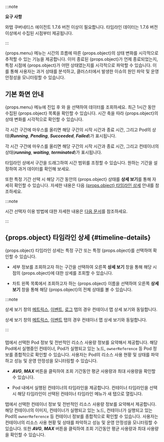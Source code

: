 :::note 

**요구 사항**

와탭 쿠버네티스 에이전트 1.7.6 버전 이상이 필요합니다. 타임라인 데이터는 1.7.6 버전 이상에서 수집된 시점부터 제공됩니다.

:::

<UI>{props.menu}</UI> 메뉴는 시간의 흐름에 따른 {props.object}의 상태 변화를 시각적으로 추적할 수 있는 기능을 제공합니다. 이미 종료된 {props.object}가 언제 종료되었는지, 특정 시점에 {props.object}가 어떤 상태였는지를 시각적으로 파악할 수 있습니다. 이를 통해 사용자는 과거 상태를 분석하고, 클러스터에서 발생한 이슈의 원인 파악 및 운영 안정성을 모니터링할 수 있습니다.

## 기본 화면 안내

<UI>{props.menu}</UI> 메뉴에 진입 후 <Cmdname sid="TTL06740" className="uitext" />와 <Cmdname sid="TTL08842" className="uitext" />을 선택하여 데이터를 조회하세요. 최근 1시간 동안 수집된 {props.object} 목록을 확인할 수 있습니다. 시간 축을 따라 {props.object}의 상태 변화를 시각적으로 확인할 수 있습니다. 

<InDoc pages="pod-timeline">

각 시간 구간에 마우스를 올리면 해당 구간의 시작 시간과 종료 시간, 그리고 Pod의 상태(***Running***, ***Pending***, ***Succeeded***, ***Failed***)가 표시됩니다. 

<ImgLang img="k8s-pod-timeline.png" desc="Pod 타임라인1" />

</InDoc>

<InDoc pages="container-timeline">

각 시간 구간에 마우스를 올리면 해당 구간의 시작 시간과 종료 시간, 그리고 컨테이너의 상태(***running***, ***waiting***, ***terminated***)가 표시됩니다. 

<ImgLang img="k8s-container-timeline.png" desc="컨테이너 타임라인1" />

</InDoc>

타임라인 상에서 구간을 드래그하여 시간 범위를 조정할 수 있습니다. 원하는 기간을 설정하여 과거 데이터를 확인해 보세요.

<InDoc pages="pod-timeline">

<ImgLang img="k8s-pod-timeline-drag.png" desc="Pod 타임라인2" />

</InDoc>

<InDoc pages="container-timeline">

<ImgLang img="k8s-container-timeline-drag.png" desc="컨테이너 타임라인2" />

</InDoc>

또한 특정 기간 선택 시 해당 기간 동안의 {props.object} 상태를 **상세 보기**를 통해 자세히 확인할 수 있습니다. 자세한 내용은 다음 [{props.object} 타임라인 상세](#timeline-details) 안내를 참조하세요. 

:::note 

시간 선택자 이용 방법에 대한 자세한 내용은 [다음 문서](usage-ui#timeselector)를 참조하세요.

:::

## {props.object} 타임라인 상세 {#timeline-details}


{props.object} 타임라인 상세는 특정 구간 또는 특정 {props.object}를 선택하여 확인할 수 있습니다. 


<InDoc pages="pod-timeline">

<ImgLang img="k8s-pod-timeline-details.png" desc="Pod 타임라인 상세" />

</InDoc>

<InDoc pages="container-timeline">

<ImgLang img="k8s-container-timeline-details.png" desc="컨테이너 타임라인 상세" />

</InDoc>

* 세부 정보를 조회하고자 하는 구간을 선택하여 오른쪽 **상세 보기** 창을 통해 해당 시점의 {props.object}에 대한 상세를 조회할 수 있습니다.

* 차트 왼쪽 목록에서 조회하고자 하는 {props.object} 이름을 선택하여 오른쪽 **상세 보기** 창을 통해 해당 {props.object}의 전체 상태를 볼 수 있습니다.

:::note 

<InDoc pages="container-timeline">

상세 보기 창의 [메트릭스](container-map-metrics), [이벤트](container-map-event), [로그](container-map-log) 탭의 경우 컨테이너 맵 상세 보기와 동일합니다.

</InDoc>

<InDoc pages="pod-timeline">

상세 보기 창의 [메트릭스](container-map-metrics), [이벤트](container-map-event) 탭의 경우 컨테이너 맵 상세 보기와 동일합니다.

</InDoc>

:::


### <Cmdname sid="overview" className="uitext" />

<InDoc pages="pod-timeline">

<Cmdname sid="overview" className="uitext" /> 탭에서 선택한 Pod 정보 및 전반적인 리소스 사용량 정보를 요약해서 제공합니다. 해당 Pod에서 실행중인 컨테이너, Pod가 실행되고 있는 노드, `ownerReference` 등 Pod 정보를 종합적으로 확인할 수 있습니다. 사용자는 Pod의 리소스 사용 현황 및 상태를 파악하고 성능 및 운영 안정성을 모니터링할 수 있습니다. 

* ***AVG***, ***MAX*** 버튼을 클릭하여 조회 기간동안 평균 사용량과 최대 사용량을 확인할 수 있습니다.

* Pod 내에서 실행된 컨테이너의 타임라인을 제공합니다. 컨테이너 타임라인을 선택 시 해당 타임라인이 선택된 <UI>컨테이너 타임라인</UI> 메뉴가 새 탭으로 열립니다.

</InDoc>

<InDoc pages="container-timeline">

<Cmdname sid="overview" className="uitext" /> 탭에서 선택한 컨테이너 정보 및 전반적인 리소스 사용량 정보를 요약해서 제공합니다. 해당 컨테이너의 이미지, 컨테이너가 실행되고 있는 노드, 컨테이너가 실행되고 있는 Pod의 `ownerReference` 등 컨테이너 정보를 종합적으로 확인할 수 있습니다. 사용자는 컨테이너의 리소스 사용 현황 및 상태를 파악하고 성능 및 운영 안정성을 모니터링할 수 있습니다. 또한 ***AVG***, ***MAX*** 버튼을 클릭하여 조회 기간동안 평균 사용량과 최대 사용량을 확인할 수 있습니다.

</InDoc>